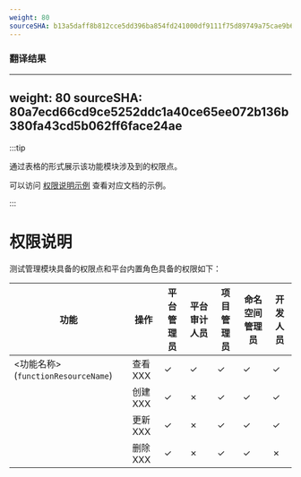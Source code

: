 ```yaml
---
weight: 80
sourceSHA: b13a5daff8b812cce5dd396ba854fd241000df9111f75d89749a75cae9b65b2f
---
```


### 翻译结果

---
weight: 80
sourceSHA: 80a7ecd66cd9ce5252ddc1a40ce65ee072b136b380fa43cd5b062ff6face24ae
---

:::tip

通过表格的形式展示该功能模块涉及到的权限点。

可以访问 [权限说明示例](https://product-doc-guide.alauda.cn/template/permissions/example.html) 查看对应文档的示例。

:::

# 权限说明

测试管理模块具备的权限点和平台内置角色具备的权限如下：

| **功能**                              | **操作** | **平台管理员** | **平台审计人员** | **项目管理员** | **命名空间管理员** | **开发人员** |
|---------------------------------------|----------|----------------|------------------|----------------|--------------------|--------------|
| \<功能名称\> (`functionResourceName`) | 查看 XXX | ✓              | ✓                | ✓              | ✓                  | ✓            |
|                                       | 创建 XXX | ✓              | ✗                | ✓              | ✓                  | ✓            |
|                                       | 更新 XXX | ✓              | ✗                | ✓              | ✓                  | ✓            |
|                                       | 删除 XXX | ✓              | ✗                | ✓              | ✓                  | ✗            |
